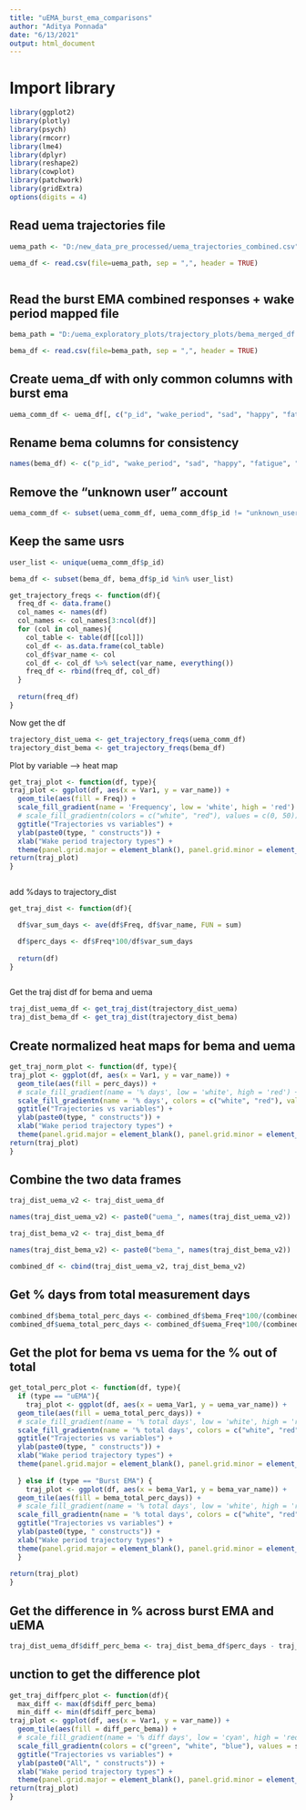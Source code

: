 ```yaml
---
title: "uEMA_burst_ema_comparisons"
author: "Aditya Ponnada"
date: "6/13/2021"
output: html_document
---
```


# Import library
```r

library(ggplot2)
library(plotly)
library(psych)
library(rmcorr)
library(lme4)
library(dplyr)
library(reshape2)
library(cowplot)
library(patchwork)
library(gridExtra)
options(digits = 4)

```

## Read uema trajectories file
```r

uema_path <- "D:/new_data_pre_processed/uema_trajectories_combined.csv"

uema_df <- read.csv(file=uema_path, sep = ",", header = TRUE)



```

## Read the burst EMA combined responses + wake period mapped file
```r

bema_path = "D:/uema_exploratory_plots/trajectory_plots/bema_merged_df.csv"

bema_df <- read.csv(file=bema_path, sep = ",", header = TRUE)


```

## Create uema_df with only common columns with burst ema
```r

uema_comm_df <- uema_df[, c("p_id", "wake_period", "sad", "happy", "fatigue", "energy","relax", "tense", "stress", "frust", "nervous", "focus", "control", "proc", "demands","routine")]

```

## Rename bema columns for consistency
```r

names(bema_df) <- c("p_id", "wake_period", "sad", "happy", "fatigue", "energy","relax", "tense", "stress", "frust", "nervous", "focus", "control", "proc","demands","routine")

```


## Remove the "unknown user" account
```r

uema_comm_df <- subset(uema_comm_df, uema_comm_df$p_id != "unknown_user")

```

## Keep the same usrs
```r

user_list <- unique(uema_comm_df$p_id)

bema_df <- subset(bema_df, bema_df$p_id %in% user_list)

```


```r



get_trajectory_freqs <- function(df){
  freq_df <- data.frame()
  col_names <- names(df)
  col_names <- col_names[3:ncol(df)]
  for (col in col_names){
    col_table <- table(df[[col]])
    col_df <- as.data.frame(col_table)
    col_df$var_name <- col
    col_df <- col_df %>% select(var_name, everything())
    freq_df <- rbind(freq_df, col_df)
  }
  
  return(freq_df)
}

```

Now get the df
```r
trajectory_dist_uema <- get_trajectory_freqs(uema_comm_df)
trajectory_dist_bema <- get_trajectory_freqs(bema_df)
```


Plot by variable --> heat map
```r

get_traj_plot <- function(df, type){
traj_plot <- ggplot(df, aes(x = Var1, y = var_name)) + 
  geom_tile(aes(fill = Freq)) + 
  scale_fill_gradient(name = 'Frequency', low = 'white', high = 'red') + 
  # scale_fill_gradientn(colors = c("white", "red"), values = c(0, 50)) +
  ggtitle("Trajectories vs variables") + 
  ylab(paste0(type, " constructs")) + 
  xlab("Wake period trajectory types") + 
  theme(panel.grid.major = element_blank(), panel.grid.minor = element_blank(), panel.background = element_blank(), axis.line = element_line(colour = "black"))
return(traj_plot)
}



```

add %days to trajectory_dist
```r

get_traj_dist <- function(df){

  df$var_sum_days <- ave(df$Freq, df$var_name, FUN = sum)

  df$perc_days <- df$Freq*100/df$var_sum_days  
  
  return(df)
}



```


Get the traj dist df for bema and uema
```r

traj_dist_uema_df <- get_traj_dist(trajectory_dist_uema)
traj_dist_bema_df <- get_traj_dist(trajectory_dist_bema)

```


## Create normalized heat maps for bema and uema
```r

get_traj_norm_plot <- function(df, type){
traj_plot <- ggplot(df, aes(x = Var1, y = var_name)) + 
  geom_tile(aes(fill = perc_days)) + 
  # scale_fill_gradient(name = '% days', low = 'white', high = 'red') + 
  scale_fill_gradientn(name = '% days', colors = c("white", "red"), values = scales::rescale(c(0, 50)), limits = c(0, 50)) +
  ggtitle("Trajectories vs variables") + 
  ylab(paste0(type, " constructs")) + 
  xlab("Wake period trajectory types") + 
  theme(panel.grid.major = element_blank(), panel.grid.minor = element_blank(), panel.background = element_blank(), axis.line = element_line(colour = "black"))
return(traj_plot)
}

```


## Combine the two data frames
```r

traj_dist_uema_v2 <- traj_dist_uema_df

names(traj_dist_uema_v2) <- paste0("uema_", names(traj_dist_uema_v2))

traj_dist_bema_v2 <- traj_dist_bema_df

names(traj_dist_bema_v2) <- paste0("bema_", names(traj_dist_bema_v2))

combined_df <- cbind(traj_dist_uema_v2, traj_dist_bema_v2)

```

## Get % days from total measurement days
```r

combined_df$bema_total_perc_days <- combined_df$bema_Freq*100/(combined_df$uema_var_sum_days + combined_df$bema_var_sum_days)
combined_df$uema_total_perc_days <- combined_df$uema_Freq*100/(combined_df$uema_var_sum_days + combined_df$bema_var_sum_days)

```

## Get the plot for bema vs uema for the % out of total
```r
get_total_perc_plot <- function(df, type){
  if (type == "uEMA"){
    traj_plot <- ggplot(df, aes(x = uema_Var1, y = uema_var_name)) + 
  geom_tile(aes(fill = uema_total_perc_days)) + 
  # scale_fill_gradient(name = '% total days', low = 'white', high = 'red') + 
  scale_fill_gradientn(name = '% total days', colors = c("white", "red"), values = scales::rescale(c(0, 50)), limits = c(0, 30)) +
  ggtitle("Trajectories vs variables") + 
  ylab(paste0(type, " constructs")) + 
  xlab("Wake period trajectory types") + 
  theme(panel.grid.major = element_blank(), panel.grid.minor = element_blank(), panel.background = element_blank(), axis.line = element_line(colour = "black"))
    
  } else if (type == "Burst EMA") {
    traj_plot <- ggplot(df, aes(x = bema_Var1, y = bema_var_name)) + 
  geom_tile(aes(fill = bema_total_perc_days)) + 
  # scale_fill_gradient(name = '% total days', low = 'white', high = 'red') + 
  scale_fill_gradientn(name = '% total days', colors = c("white", "red"), values = scales::rescale(c(0, 50)), limits = c(0, 30)) +
  ggtitle("Trajectories vs variables") + 
  ylab(paste0(type, " constructs")) + 
  xlab("Wake period trajectory types") + 
  theme(panel.grid.major = element_blank(), panel.grid.minor = element_blank(), panel.background = element_blank(), axis.line = element_line(colour = "black"))
  }
  
return(traj_plot)
}
```



## Get the difference in % across burst EMA and uEMA
```r


traj_dist_uema_df$diff_perc_bema <- traj_dist_bema_df$perc_days - traj_dist_uema_df$perc_days


```

## unction to get the difference plot
```r
get_traj_diffperc_plot <- function(df){
  max_diff <- max(df$diff_perc_bema)
  min_diff <- min(df$diff_perc_bema)
traj_plot <- ggplot(df, aes(x = Var1, y = var_name)) + 
  geom_tile(aes(fill = diff_perc_bema)) + 
  # scale_fill_gradient(name = '% diff days', low = 'cyan', high = 'red') + 
  scale_fill_gradientn(colors = c("green", "white", "blue"), values = scales::rescale(c(min_diff, 0, max_diff))) +
  ggtitle("Trajectories vs variables") + 
  ylab(paste0("All", " constructs")) + 
  xlab("Wake period trajectory types") + 
  theme(panel.grid.major = element_blank(), panel.grid.minor = element_blank(), panel.background = element_blank(), axis.line = element_line(colour = "black"))
return(traj_plot)
}


```

